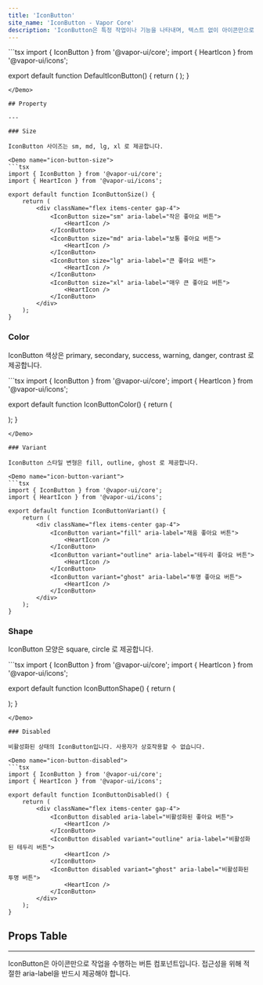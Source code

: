 ```yaml
---
title: 'IconButton'
site_name: 'IconButton - Vapor Core'
description: 'IconButton은 특정 작업이나 기능을 나타내며, 텍스트 없이 아이콘만으로 명령을 전달하는 버튼입니다.'
---
```


<Demo name="default-icon-button">
```tsx
import { IconButton } from '@vapor-ui/core';
import { HeartIcon } from '@vapor-ui/icons';

export default function DefaultIconButton() {
    return (
        <IconButton aria-label="좋아요">
            <HeartIcon />
        </IconButton>
    );
}
```
</Demo>

## Property

---

### Size

IconButton 사이즈는 sm, md, lg, xl 로 제공합니다.

<Demo name="icon-button-size">
```tsx
import { IconButton } from '@vapor-ui/core';
import { HeartIcon } from '@vapor-ui/icons';

export default function IconButtonSize() {
    return (
        <div className="flex items-center gap-4">
            <IconButton size="sm" aria-label="작은 좋아요 버튼">
                <HeartIcon />
            </IconButton>
            <IconButton size="md" aria-label="보통 좋아요 버튼">
                <HeartIcon />
            </IconButton>
            <IconButton size="lg" aria-label="큰 좋아요 버튼">
                <HeartIcon />
            </IconButton>
            <IconButton size="xl" aria-label="매우 큰 좋아요 버튼">
                <HeartIcon />
            </IconButton>
        </div>
    );
}
```
</Demo>

### Color

IconButton 색상은 primary, secondary, success, warning, danger, contrast 로 제공합니다.

<Demo name="icon-button-color">
```tsx
import { IconButton } from '@vapor-ui/core';
import { HeartIcon } from '@vapor-ui/icons';

export default function IconButtonColor() {
    return (
        <div className="flex flex-wrap gap-2">
            <IconButton color="primary" aria-label="기본 좋아요 버튼">
                <HeartIcon />
            </IconButton>
            <IconButton color="secondary" aria-label="보조 좋아요 버튼">
                <HeartIcon />
            </IconButton>
            <IconButton color="success" aria-label="성공 좋아요 버튼">
                <HeartIcon />
            </IconButton>
            <IconButton color="warning" aria-label="경고 좋아요 버튼">
                <HeartIcon />
            </IconButton>
            <IconButton color="danger" aria-label="위험 좋아요 버튼">
                <HeartIcon />
            </IconButton>
            <IconButton color="contrast" aria-label="대비 좋아요 버튼">
                <HeartIcon />
            </IconButton>
        </div>
    );
}
```
</Demo>

### Variant

IconButton 스타일 변형은 fill, outline, ghost 로 제공합니다.

<Demo name="icon-button-variant">
```tsx
import { IconButton } from '@vapor-ui/core';
import { HeartIcon } from '@vapor-ui/icons';

export default function IconButtonVariant() {
    return (
        <div className="flex items-center gap-4">
            <IconButton variant="fill" aria-label="채움 좋아요 버튼">
                <HeartIcon />
            </IconButton>
            <IconButton variant="outline" aria-label="테두리 좋아요 버튼">
                <HeartIcon />
            </IconButton>
            <IconButton variant="ghost" aria-label="투명 좋아요 버튼">
                <HeartIcon />
            </IconButton>
        </div>
    );
}
```
</Demo>

### Shape

IconButton 모양은 square, circle 로 제공합니다.

<Demo name="icon-button-shape">
```tsx
import { IconButton } from '@vapor-ui/core';
import { HeartIcon } from '@vapor-ui/icons';

export default function IconButtonShape() {
    return (
        <div className="flex items-center gap-4">
            <IconButton shape="square" aria-label="사각형 좋아요 버튼">
                <HeartIcon />
            </IconButton>
            <IconButton shape="circle" aria-label="원형 좋아요 버튼">
                <HeartIcon />
            </IconButton>
        </div>
    );
}
```
</Demo>

### Disabled

비활성화된 상태의 IconButton입니다. 사용자가 상호작용할 수 없습니다.

<Demo name="icon-button-disabled">
```tsx
import { IconButton } from '@vapor-ui/core';
import { HeartIcon } from '@vapor-ui/icons';

export default function IconButtonDisabled() {
    return (
        <div className="flex items-center gap-4">
            <IconButton disabled aria-label="비활성화된 좋아요 버튼">
                <HeartIcon />
            </IconButton>
            <IconButton disabled variant="outline" aria-label="비활성화된 테두리 버튼">
                <HeartIcon />
            </IconButton>
            <IconButton disabled variant="ghost" aria-label="비활성화된 투명 버튼">
                <HeartIcon />
            </IconButton>
        </div>
    );
}
```
</Demo>

## Props Table

---

IconButton은 아이콘만으로 작업을 수행하는 버튼 컴포넌트입니다. 접근성을 위해 적절한 aria-label을 반드시 제공해야 합니다.

<ComponentPropsTable file="icon-button" section="props" />
